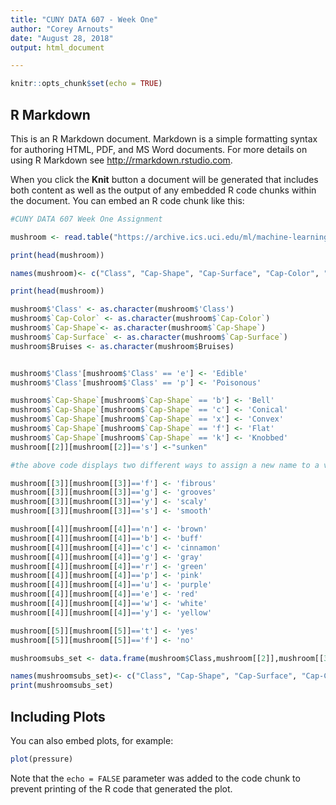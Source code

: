---
title: "CUNY DATA 607 - Week One"
author: "Corey Arnouts"
date: "August 28, 2018"
output: html_document

---

```{r setup, include=FALSE}
knitr::opts_chunk$set(echo = TRUE)
```

## R Markdown

This is an R Markdown document. Markdown is a simple formatting syntax for authoring HTML, PDF, and MS Word documents. For more details on using R Markdown see <http://rmarkdown.rstudio.com>.

When you click the **Knit** button a document will be generated that includes both content as well as the output of any embedded R code chunks within the document. You can embed an R code chunk like this:

```{r cars}

#CUNY DATA 607 Week One Assignment

mushroom <- read.table("https://archive.ics.uci.edu/ml/machine-learning-databases/mushroom/agaricus-lepiota.data", sep=",")

print(head(mushroom))

names(mushroom)<- c("Class", "Cap-Shape", "Cap-Surface", "Cap-Color", "Bruises", "Odor", "Gill-Attachment", "Gill-Spacing", "Gill-Size", "Gill-Color", "Stalk-Shape", "Stalk-Root", "Stalk-Surface-Above-Ring", "Stalk-Surface-Below-Ring", "Stalk-Color-Above-Ring", "Stalk-Color-Below-Ring", "Veil-Type", "Veil-Color", "Ring-Number", "Ring-Type", "Spore-Print-Color", "Population", "Habitat")

print(head(mushroom))

mushroom$'Class' <- as.character(mushroom$'Class')
mushroom$`Cap-Color` <- as.character(mushroom$`Cap-Color`)
mushroom$`Cap-Shape`<- as.character(mushroom$`Cap-Shape`)
mushroom$`Cap-Surface` <- as.character(mushroom$`Cap-Surface`)
mushroom$Bruises <- as.character(mushroom$Bruises)


mushroom$'Class'[mushroom$'Class' == 'e'] <- 'Edible'
mushroom$'Class'[mushroom$'Class' == 'p'] <- 'Poisonous'

mushroom$`Cap-Shape`[mushroom$`Cap-Shape` == 'b'] <- 'Bell'
mushroom$`Cap-Shape`[mushroom$`Cap-Shape` == 'c'] <- 'Conical'
mushroom$`Cap-Shape`[mushroom$`Cap-Shape` == 'x'] <- 'Convex'
mushroom$`Cap-Shape`[mushroom$`Cap-Shape` == 'f'] <- 'Flat'
mushroom$`Cap-Shape`[mushroom$`Cap-Shape` == 'k'] <- 'Knobbed'
mushroom[[2]][mushroom[[2]]=='s'] <-"sunken"

#the above code displays two different ways to assign a new name to a value

mushroom[[3]][mushroom[[3]]=='f'] <- 'fibrous'
mushroom[[3]][mushroom[[3]]=='g'] <- 'grooves'
mushroom[[3]][mushroom[[3]]=='y'] <- 'scaly'
mushroom[[3]][mushroom[[3]]=='s'] <- 'smooth'

mushroom[[4]][mushroom[[4]]=='n'] <- 'brown'
mushroom[[4]][mushroom[[4]]=='b'] <- 'buff'
mushroom[[4]][mushroom[[4]]=='c'] <- 'cinnamon'
mushroom[[4]][mushroom[[4]]=='g'] <- 'gray'
mushroom[[4]][mushroom[[4]]=='r'] <- 'green'
mushroom[[4]][mushroom[[4]]=='p'] <- 'pink'
mushroom[[4]][mushroom[[4]]=='u'] <- 'purple'
mushroom[[4]][mushroom[[4]]=='e'] <- 'red'
mushroom[[4]][mushroom[[4]]=='w'] <- 'white'
mushroom[[4]][mushroom[[4]]=='y'] <- 'yellow'

mushroom[[5]][mushroom[[5]]=='t'] <- 'yes'
mushroom[[5]][mushroom[[5]]=='f'] <- 'no'

mushroomsubs_set <- data.frame(mushroom$Class,mushroom[[2]],mushroom[[3]],mushroom[[4]],mushroom[[5]])

names(mushroomsubs_set)<- c("Class", "Cap-Shape", "Cap-Surface", "Cap-Color", "Bruises")
print(mushroomsubs_set)
```

## Including Plots

You can also embed plots, for example:

```{r pressure, echo=FALSE}
plot(pressure)
```

Note that the `echo = FALSE` parameter was added to the code chunk to prevent printing of the R code that generated the plot.
